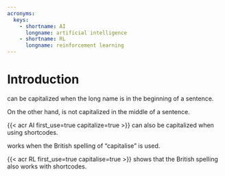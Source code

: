```yaml
---
acronyms:
  keys:
    - shortname: AI
      longname: artificial intelligence
    - shortname: RL
      longname: reinforcement learning
---
```


# Introduction {#intro}

\acr[capitalize]{RL} can be capitalized when the long name is in the beginning of a sentence.

On the other hand, \acr{AI} is not capitalized in the middle of a sentence.

{{< acr AI first_use=true capitalize=true >}} can also be capitalized when using shortcodes. 

\acr[capitalise=true, first_use=true]{RL} works when the British spelling of "capitalise" is used.

{{< acr RL first_use=true capitalise=true >}} shows that the British spelling also works with shortcodes.
